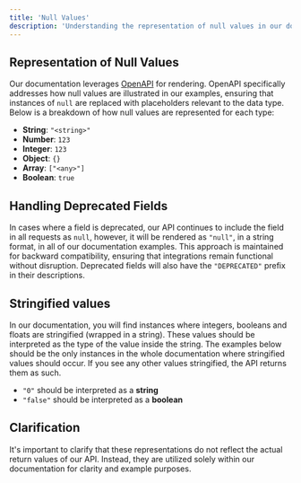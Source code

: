 ```yaml
---
title: 'Null Values'
description: 'Understanding the representation of null values in our documentation'
---
```


## Representation of Null Values
Our documentation leverages [OpenAPI](https://swagger.io/) for rendering. OpenAPI specifically addresses how null values are illustrated in our examples, ensuring that instances of `null` are replaced with placeholders relevant to the data type. Below is a breakdown of how null values are represented for each type:
- **String**: `"<string>"`
- **Number**: `123`
- **Integer**: `123`
- **Object**: `{}`
- **Array**: `["<any>"]`
- **Boolean**: `true`

## Handling Deprecated Fields
In cases where a field is deprecated, our API continues to include the field in all requests as `null`, however, it will be rendered as `"null"`, in a string format, in all of our documentation examples. This approach is maintained for backward compatibility, ensuring that integrations remain functional without disruption. Deprecated fields will also have the `"DEPRECATED"` prefix in their descriptions.

## Stringified values
In our documentation, you will find instances where integers, booleans and floats are stringified (wrapped in a string). These values should be interpreted as the type of the value inside the string. The examples below should be the only instances in the whole documentation where stringified values should occur. If you see any other values stringified, the API returns them as such.
- `"0"` should be interpreted as a **string**
- `"false"` should be interpreted as a **boolean**

## Clarification
It's important to clarify that these representations do not reflect the actual return values of our API. Instead, they are utilized solely within our documentation for clarity and example purposes.
